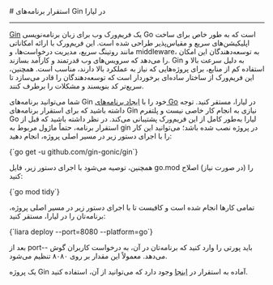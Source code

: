 

<Layout>
<Head>
<title>مستندات استقرار برنامه‌های Gin - لیارا</title>

<meta property="og:title" content="مستندات خدمات رایانش ابری لیارا" />
<meta property="og:description" content="مستندات نحوه استقرار برنامه‌های Gin در go در لیارا"  />
</Head>
# استقرار برنامه‌های Gin در لیارا
<hr className="mb-2" />
<a className="text-[#2196f3] " href="https://gin-gonic.com/">Gin</a> یک فریم‌ورک وب برای زبان برنامه‌نویسی Go است که به طور خاص برای ساخت اپلیکیشن‌های سریع و مقیاس‌پذیر طراحی شده است. این فریم‌ورک با ارائه امکاناتی مانند روتینگ سریع، مدیریت درخواست‌ها، و middleware، به توسعه‌دهندگان این امکان را می‌دهد که سرویس‌های وب قدرتمند و کارآمد بسازند. Gin به دلیل سرعت بالا و استفاده کم از منابع، برای پروژه‌هایی که نیاز به عملکرد بالا دارند، مناسب است. همچنین، این فریم‌ورک از ساختار ساده‌ای برخوردار است که توسعه‌دهندگان را قادر می‌سازد تا سریع‌تر کد بنویسند و مشکلات را برطرف کنند.
<div className='h-2' />

 شما می‌توانید برنامه‌های Gin خود را با <a href="../../how-tos/create-app" className="text-[#2196f3] ">ایجاد برنامه‌های Go</a> در لیارا، مستقر کنید.
توجه داشته باشید که برای استقرار برنامه‌های Gin نیازی به انجام کار خاصی نیست و پلتفرم Go لیارا به‌طور کامل از این فریم‌ورک پشتیبانی می‌کند.
در نظر داشته باشید که قبل از استقرار برنامه، حتماً ماژول مربوط به gin در پروژه نصب شده باشد؛ می‌توانید این کار را با اجرای دستور زیر در مسیر اصلی پروژه، انجام دهید: 

<div className="h-2" />
<div dir='ltr'>
<Highlight className="bash">
    {`go get -u github.com/gin-gonic/gin`}
</Highlight>
</div>
<div className="h-2" />

همچنین، توصیه می‌شود با اجرای دستور زیر، فایل <Important>go.mod</Important> را (در صورت نیاز) اصلاح کنید:
<div className="h-2" />
<div dir='ltr'>
<Highlight className="python">
    {`go mod tidy`}
</Highlight>
</div>
<div className="h-2" />

تمامی کارها انجام شده است و کافیست تا با اجرای دستور زیر در مسیر اصلی پروژه، برنامه‌تان را در لیارا، مستقر کنید:

<div className="h-2" />
<div dir='ltr'>
<Highlight className="bash">
    {`liara deploy --port=8080 --platform=go`}
</Highlight>
</div>
<div className="h-2" />

بعد از <Important>port--</Important> باید پورتی را وارد کنید که برنامه‌تان در آن، به درخواست کاربران گوش می‌دهد. معمولاً این مقدار بر روی ۸۰۸۰ تنظیم می‌شود.

<div className="h-2" />
<Alert variant="success">
<p>
یک پروژه Gin آماده به استقرار در <a href="https://github.com/liara-cloud/gin-getting-started" className="text-[#2196f3] ">اینجا</a> وجود دارد که می‌توانید از آن، استفاده کنید.
</p>
</Alert>

</Layout>